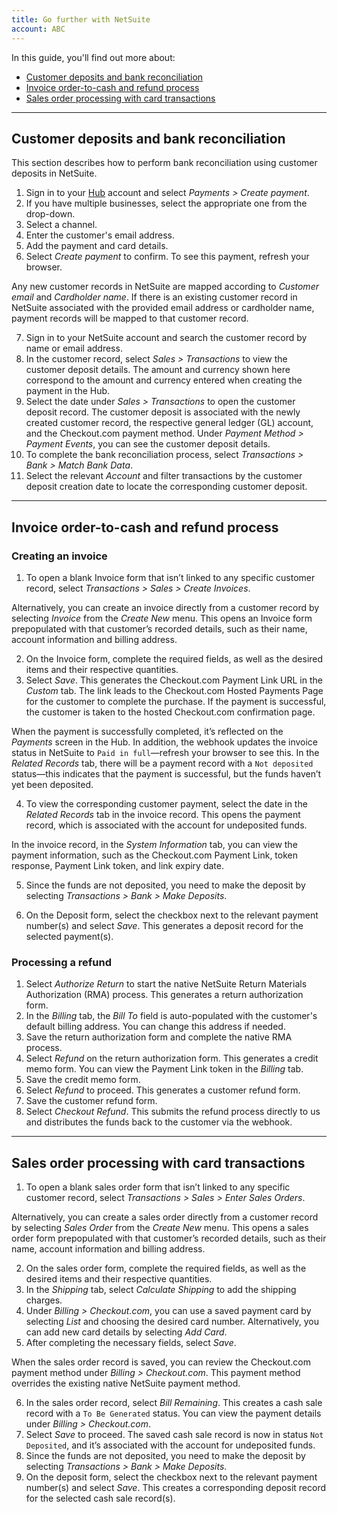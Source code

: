```yaml
--- 
title: Go further with NetSuite
account: ABC
---
```


In this guide, you'll find out more about:

- [Customer deposits and bank reconciliation ](#Customer_deposits_and_bank_reconciliation)
- [Invoice order-to-cash and refund process](#Invoice_order-to-cash_and_refund_process)
- [Sales order processing with card transactions](#Sales_order_processing_with_card_transactions)

---

## Customer deposits and bank reconciliation

This section describes how to perform bank reconciliation using customer deposits in NetSuite.

1. Sign in to your [Hub](/the-hub) account and select _Payments > Create payment_.
2. If you have multiple businesses, select the appropriate one from the drop-down.
3. Select a channel.
4. Enter the customer's email address.
5. Add the payment and card details.
6. Select _Create payment_ to confirm. To see this payment, refresh your browser.

<TipBox variant="info">

Any new customer records in NetSuite are mapped according to _Customer email_ and _Cardholder name_. If there is an existing customer record in NetSuite associated with the provided email address or cardholder name, payment records will be mapped to that customer record.

</TipBox>

7. Sign in to your NetSuite account and search the customer record by name or email address.
8. In the customer record, select _Sales > Transactions_ to view the customer deposit details. The amount and currency shown here correspond to the amount and currency entered when creating the payment in the Hub. 
9. Select the date under _Sales > Transactions_ to open the customer deposit record. The customer deposit is associated with the newly created customer record, the respective general ledger (GL) account, and the Checkout.com payment method. Under _Payment Method > Payment Events_, you can see the customer deposit details.
10. To complete the bank reconciliation process, select _Transactions > Bank > Match Bank Data_.
11. Select the relevant _Account_ and filter transactions by the customer deposit creation date to locate the corresponding customer deposit.

---

## Invoice order-to-cash and refund process

### Creating an invoice

1. To open a blank Invoice form that isn’t linked to any specific customer record, select _Transactions > Sales > Create Invoices_.

Alternatively, you can create an invoice directly from a customer record by selecting _Invoice_ from the _Create New_ menu. This opens an Invoice form prepopulated with that customer’s recorded details, such as their name, account information and billing address.

2. On the Invoice form, complete the required fields, as well as the desired items and their respective quantities.
3. Select _Save_. This generates the Checkout.com Payment Link URL in the _Custom_ tab. The link leads to the Checkout.com Hosted Payments Page for the customer to complete the purchase. If the payment is successful, the customer is taken to the hosted Checkout.com confirmation page.

When the payment is successfully completed, it’s reflected on the _Payments_ screen in the Hub. In addition, the webhook updates the invoice status in NetSuite to `Paid in full`—refresh your browser to see this. In the _Related Records_ tab, there will be a payment record with a `Not deposited` status—this indicates that the payment is successful, but the funds haven’t yet been deposited. 

4. To view the corresponding customer payment, select the date in the _Related Records_ tab in the invoice record. This opens the payment record, which is associated with the account for undeposited funds.

In the invoice record, in the _System Information_ tab, you can view the payment information, such as the Checkout.com Payment Link, token response, Payment Link token, and link expiry date.

5. Since the funds are not deposited, you need to make the deposit by selecting _Transactions > Bank > Make Deposits_.

6. On the Deposit form, select the checkbox next to the relevant payment number(s) and select _Save_. This generates a deposit record for the selected payment(s).

### Processing a refund

1. Select _Authorize Return_ to start the native NetSuite Return Materials Authorization (RMA) process. This generates a return authorization form. 
2. In the _Billing_ tab, the _Bill To_ field is auto-populated with the customer's default billing address. You can change this address if needed. 
3. Save the return authorization form and complete the native RMA process.
4. Select _Refund_ on the return authorization form. This generates a credit memo form. You can view the Payment Link token in the _Billing_ tab.
5. Save the credit memo form.
6. Select _Refund_ to proceed. This generates a customer refund form.
7. Save the customer refund form. 
8. Select _Checkout Refund_. This submits the refund process directly to us and distributes the funds back to the customer via the webhook.

---

## Sales order processing with card transactions

1. To open a blank sales order form that isn’t linked to any specific customer record, select _Transactions > Sales > Enter Sales Orders_.

Alternatively, you can create a sales order directly from a customer record by selecting _Sales Order_ from the _Create New_ menu. This opens a sales order form prepopulated with that customer’s recorded details, such as their name, account information and billing address.

2. On the sales order form, complete the required fields, as well as the desired items and their respective quantities. 
3. In the _Shipping_ tab, select _Calculate Shipping_ to add the shipping charges.
4. Under _Billing > Checkout.com_, you can use a saved payment card by selecting _List_ and choosing the desired card number. Alternatively, you can add new card details by selecting _Add Card_.
5. After completing the necessary fields, select _Save_. 

<TipBox variant="info">

When the sales order record is saved, you can review the Checkout.com payment method under _Billing > Checkout.com_. This payment method overrides the existing native NetSuite payment method.

</TipBox>

6. In the sales order record, select _Bill Remaining_. This creates a cash sale record with a `To Be Generated` status. You can view the payment details under _Billing > Checkout.com_. 
7. Select _Save_ to proceed. The saved cash sale record is now in status `Not Deposited`, and it’s associated with the account for undeposited funds.
8. Since the funds are not deposited, you need to make the deposit by selecting _Transactions > Bank > Make Deposits_.
9. On the deposit form, select the checkbox next to the relevant payment number(s) and select _Save_. This creates a corresponding deposit record for the selected cash sale record(s).
